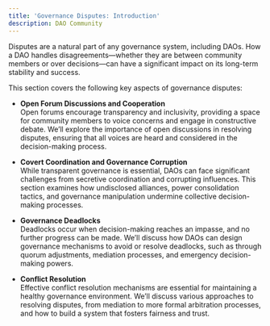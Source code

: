 ```yaml
---
title: 'Governance Disputes: Introduction'
description: DAO Community
---
```


Disputes are a natural part of any governance system, including DAOs. How a DAO handles disagreements—whether they are between community members or over decisions—can have a significant impact on its long-term stability and success.

This section covers the following key aspects of governance disputes:

- **Open Forum Discussions and Cooperation**  
  Open forums encourage transparency and inclusivity, providing a space for community members to voice concerns and engage in constructive debate. We’ll explore the importance of open discussions in resolving disputes, ensuring that all voices are heard and considered in the decision-making process.

- **Covert Coordination and Governance Corruption**  
  While transparent governance is essential, DAOs can face significant challenges from secretive coordination and corrupting influences. This section examines how undisclosed alliances, power consolidation tactics, and governance manipulation undermine collective decision-making processes.

- **Governance Deadlocks**  
  Deadlocks occur when decision-making reaches an impasse, and no further progress can be made. We’ll discuss how DAOs can design governance mechanisms to avoid or resolve deadlocks, such as through quorum adjustments, mediation processes, and emergency decision-making powers.

- **Conflict Resolution**  
  Effective conflict resolution mechanisms are essential for maintaining a healthy governance environment. We’ll discuss various approaches to resolving disputes, from mediation to more formal arbitration processes, and how to build a system that fosters fairness and trust.
